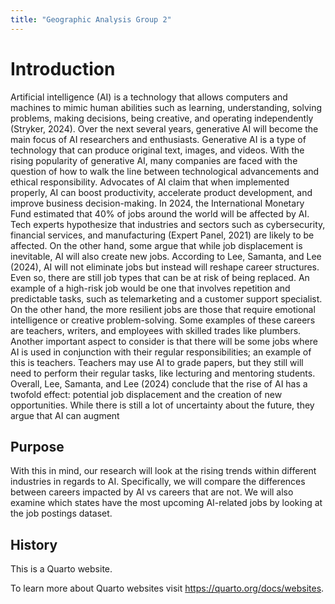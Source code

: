 ```yaml
---
title: "Geographic Analysis Group 2"
---
```



# Introduction

Artificial intelligence (AI) is a technology that allows computers and machines to mimic human abilities such as learning, understanding, solving problems, making decisions, being creative, and operating independently (Stryker, 2024). Over the next several years, generative AI will become the main focus of AI researchers and enthusiasts. Generative AI is a type of technology that can produce original text, images, and videos. With the rising popularity of generative AI, many companies are faced with the question of how to walk the line between technological advancements and ethical responsibility. Advocates of AI claim that when implemented properly, AI can boost productivity, accelerate product development, and improve business decision-making. In 2024, the International Monetary Fund estimated that 40% of jobs around the world will be affected by AI. Tech experts hypothesize that industries and sectors such as cybersecurity, financial services, and manufacturing (Expert Panel, 2021) are likely to be affected. On the other hand, some argue that while job displacement is inevitable, AI will also create new jobs. According to Lee, Samanta, and Lee (2024), AI will not eliminate jobs but instead will reshape career structures. Even so, there are still job types that can be at risk of being replaced. An example of a high-risk job would be one that involves repetition and predictable tasks, such as telemarketing and a customer support specialist. On the other hand, the more resilient jobs are those that require emotional intelligence or creative problem-solving. Some examples of these careers are teachers, writers, and employees with skilled trades like plumbers. Another important aspect to consider is that there will be some jobs where AI is used in conjunction with their regular responsibilities; an example of this is teachers. Teachers may use AI to grade papers, but they still will need to perform their regular tasks, like lecturing and mentoring students. Overall, Lee, Samanta, and Lee (2024) conclude that the rise of AI has a twofold effect: potential job displacement and the creation of new opportunities. While there is still a lot of uncertainty about the future, they argue that AI can augment  




## Purpose
With this in mind, our research will look at the rising trends within different industries in regards to AI. Specifically, we will compare the differences between careers impacted by AI vs careers that are not. We will also examine which states have the most upcoming AI-related jobs by looking at the job postings dataset.

## History

This is a Quarto website.

To learn more about Quarto websites visit <https://quarto.org/docs/websites>.
